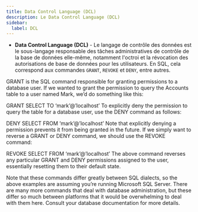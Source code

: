 ```yaml
---
title: Data Control Language (DCL)
description: Le Data Control Language (DCL) 
sidebar:
  label: DCL
---
```



<Slide title="Data Control Language (DCL)">

* **Data Control Language (DCL)** - Le langage de contrôle des données est le sous-langage responsable des tâches administratives de contrôle de la base de données elle-même, notamment l'octroi et la révocation des autorisations de base de données pour les utilisateurs. En SQL, cela correspond aux commandes `GRANT`, `REVOKE` et `DENY`, entre autres.

</Slide>

GRANT is the SQL command responsible for granting permissions to a database user. If we wanted to grant the permission to query the Accounts table to a user named Mark, we’d do something like this:

GRANT SELECT TO ‘mark’@’localhost’
To explicitly deny the permission to query the table for a database user, use the DENY command as follows:

DENY SELECT FROM ‘mark’@’localhost’
Note that explicitly denying a permission prevents it from being granted in the future. If we simply want to reverse a GRANT or DENY command, we should use the REVOKE command:

REVOKE SELECT FROM ‘mark’@’localhost’
The above command reverses any particular GRANT and DENY permissions assigned to the user, essentially resetting them to their default state.

Note that these commands differ greatly between SQL dialects, so the above examples are assuming you’re running Microsoft SQL Server. There are many more commands that deal with database administration, but these differ so much between platforms that it would be overwhelming to deal with them here. Consult your database documentation for more details.
